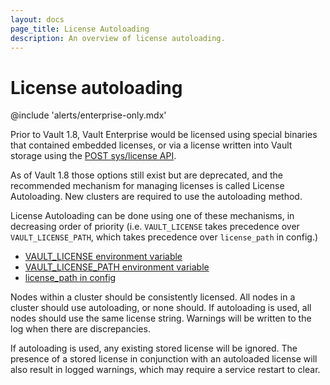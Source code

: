 ```yaml
---
layout: docs
page_title: License Autoloading
description: An overview of license autoloading.
---
```


# License autoloading

@include 'alerts/enterprise-only.mdx'

Prior to Vault 1.8, Vault Enterprise would be licensed using special binaries
that contained embedded licenses, or via a license written into Vault storage
using the [POST sys/license API](/vault/api-docs/system/license#install-license).

As of Vault 1.8 those options still exist but are deprecated, and the recommended
mechanism for managing licenses is called License Autoloading. New clusters are
required to use the autoloading method.

License Autoloading can be done using one of these mechanisms, in decreasing order
of priority (i.e. `VAULT_LICENSE` takes precedence over `VAULT_LICENSE_PATH`, which
takes precedence over `license_path` in config.)

- [VAULT_LICENSE environment variable](/vault/docs/commands#vault_license)
- [VAULT_LICENSE_PATH environment variable](/vault/docs/commands#vault_license_path)
- [license_path in config](/vault/docs/configuration#license_path)

Nodes within a cluster should be consistently licensed. All nodes in a cluster
should use autoloading, or none should. If autoloading is used, all nodes should
use the same license string. Warnings will be written to the log when there
are discrepancies.

If autoloading is used, any existing stored license will be ignored. The presence
of a stored license in conjunction with an autoloaded license will also result in
logged warnings, which may require a service restart to clear.
